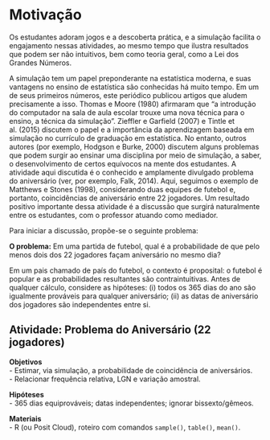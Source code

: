 # Motivação

Os estudantes adoram jogos e a descoberta prática, e a simulação facilita o engajamento nessas atividades, ao mesmo tempo que ilustra resultados que podem ser não intuitivos, bem como teoria geral, como a Lei dos Grandes Números.

A simulação tem um papel preponderante na estatística moderna, e suas vantagens no ensino de estatística são conhecidas há muito tempo. Em um de seus primeiros números, este periódico publicou artigos que aludem precisamente a isso. Thomas e Moore (1980) afirmaram que “a introdução do computador na sala de aula escolar trouxe uma nova técnica para o ensino, a técnica da simulação”. Zieffler e Garfield (2007) e Tintle et al. (2015) discutem o papel e a importância da aprendizagem baseada em simulação no currículo de graduação em estatística. No entanto, outros autores (por exemplo, Hodgson e Burke, 2000) discutem alguns problemas que podem surgir ao ensinar uma disciplina por meio de simulação, a saber, o desenvolvimento de certos equívocos na mente dos estudantes.
A atividade aqui discutida é o conhecido e amplamente divulgado problema do aniversário (ver, por exemplo, Falk, 2014). Aqui, seguimos o exemplo de Matthews e Stones (1998), considerando duas equipes de futebol e, portanto, coincidências de aniversário entre 22 jogadores. Um resultado positivo importante dessa atividade é a discussão que surgirá naturalmente entre os estudantes, com o professor atuando como mediador.

Para iniciar a discussão, propõe-se o seguinte problema:

**O problema:** Em uma partida de futebol, qual é a probabilidade de que pelo menos dois dos 22 jogadores façam aniversário no mesmo dia?

Em um pais chamado de país do futebol, o contexto é proposital: o futebol é popular e as probabilidades resultantes são contraintuitivas. Antes de qualquer cálculo, considere as hipóteses: (i) todos os 365 dias do ano são igualmente prováveis para qualquer aniversário; (ii) as datas de aniversário dos jogadores são independentes entre si.

## Atividade: Problema do Aniversário (22 jogadores)



**Objetivos**  
- Estimar, via simulação, a probabilidade de coincidência de aniversários.  
- Relacionar frequência relativa, LGN e variação amostral.

**Hipóteses**  
- 365 dias equiprováveis; datas independentes; ignorar bissexto/gêmeos.

**Materiais**  
- R (ou Posit Cloud), roteiro com comandos `sample()`, `table()`, `mean()`.

